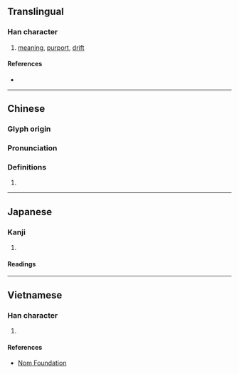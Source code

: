 {{character info/new}}
==Translingual==

===Han character===
{{Han char|rn=61|rad=心|as=06|sn=9|four=91061|canj=PPA,XPPA|ids=⿰忄旨}}

# [[meaning]], [[purport]], [[drift]]

====References====
* {{Han ref|kx=0383.310|dkj=10532|dj=0714.070|hdz=42297.090|uh=6049|ud=24649|bh=CEC7|bd=52935}}

----

==Chinese==
{{zh-forms}}

===Glyph origin===
{{Han etym}}

===Pronunciation===
{{zh-pron
|m=zhǐ
|c=zi2
|mc=y
|oc=y
|cat=
}}

===Definitions===
{{zh-hanzi}}

# {{rfdef|zh}}

----

==Japanese==

===Kanji===
{{ja-kanji|grade=|rs=心06}}

# {{defn|lang=ja|sort=心06}}

====Readings====
{{ja-readings|on=[[し]] (shi)|kun=[[こころ]] (kokoro)}}

----

==Vietnamese==

===Han character===
{{vi-readings|rs=心06|hanviet=chỉ}}

# {{defn|lang=vi|sort=心06}}

====References====
* [http://nomfoundation.org/common/nom_details.php?codepoint=6049 Nom Foundation]
